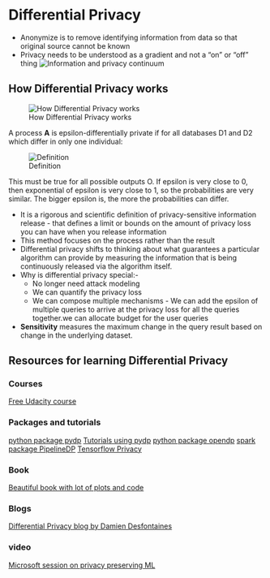 # Differential Privacy

* Anonymize is to remove identifying information from data so that original source cannot be known
* Privacy needs to be understood as a gradient and not a "on" or "off" thing
![Information and privacy continuum](/Images/privacy_continuum.png)


## How Differential Privacy works

![How Differential Privacy works](/Images/df_exp.png)


A process **A** is epsilon-differentially private if for all databases D1 and D2 which differ in only one individual:

![Definition](/Images/data_pr_eq.png)

This must be true for all possible outputs O.
If epsilon is very close to 0, then exponential of epsilon is very close to 1, so the probabilities are very similar. The bigger epsilon is, the more the probabilities can differ.


* It is a rigorous and scientific definition of privacy-sensitive information release - that defines a limit or bounds on the amount of privacy loss you can have when you release information
* This method focuses on the process rather than the result
* Differential privacy shifts to thinking about what guarantees a particular algorithm can provide by measuring the information that is being continuously released via the algorithm itself. 
* Why is differential privacy special:-
    * No longer need attack modeling
    * We can quantify the privacy loss
    * We can compose multiple mechanisms - We can add the epsilon of multiple queries to arrive at the privacy loss for all the queries together.we can allocate budget for the user queries


* **Sensitivity** measures the maximum change in the query result based on change in the underlying dataset.


## Resources for learning Differential Privacy
### Courses
[Free Udacity course](https://learn.udacity.com/courses/ud185)

### Packages and tutorials
[python package pydp](https://blog.openmined.org/differential-privacy-using-pydp/)
[Tutorials using pydp](https://github.com/OpenMined/PyDP)
[python package opendp](https://docs.opendp.org/en/stable/user/getting-started.html)
[spark package PipelineDP](https://github.com/OpenMined/PipelineDP)
[Tensorflow Privacy](https://github.com/tensorflow/privacy)

### Book
[Beautiful book with lot of plots and code](https://programming-dp.com/)

### Blogs
[Differential Privacy blog by Damien Desfontaines](https://desfontain.es/privacy/friendly-intro-to-differential-privacy.html)

### video
[Microsoft session on privacy preserving ML](https://www.microsoft.com/en-us/research/blog/privacy-preserving-machine-learning-maintaining-confidentiality-and-preserving-trust/)